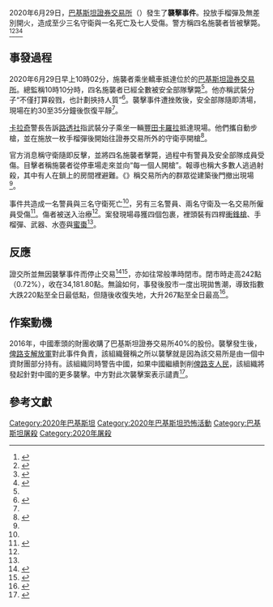 {{Use dmy dates|date=2020年6月}}
{{UTC+5}}
</noinclude>{{Infobox civilian attack
| title            = 巴基斯坦證券交易所襲擊事件
| partof           = 
| image            = 
| image_size       = 
| alt              = 
| caption          = 
| map              = 
| map_size         = 
| map_alt          = 
| map_caption      = 
| location         = {{巴基斯坦}}[[信德省|信德省]][[卡拉奇|卡拉奇]]
| target           = [[巴基斯坦證券交易所|巴基斯坦證券交易所]]
| coordinates      = 
| date             = {{start date|df=yes|2020|06|29}}
| time             = 10:02 am - 10:10 am
| timezone         = [[巴基斯坦标准时间|PST]]，[[UTC+05:00|UTC+05:00]]
| type             = [[大規模槍擊事件|大規模槍擊事件]]，[[手榴彈|手榴彈]]
| fatalities       = 4
| injuries         = 7
| victims          = 
| perpetrators     = 
* [[俾路支解放军|俾路支解放军]]（自稱）
* [[印度|印度]]（遭指控）
| susperps         = 
| weapons          = 
| numparts         = 
| dfens            = 
| motive           = 
| website          = 
}}

2020年6月29日，[[巴基斯坦證券交易所|巴基斯坦證券交易所]]（{{lang|en|PSX}}）發生了'''襲擊事件'''。{{le|武裝分子|Militant}}投放手榴彈及無差別開火，造成至少三名守衛與一名{{le|副督察|Sub-inspector}}死亡及七人受傷。警方稱四名施襲者皆被擊斃。<ref>{{Cite web|title=Pakistan stock exchange in Karachi under attack, say police|url=https://www.thenational.ae/world/asia/pakistan-stock-exchange-in-karachi-under-attack-say-police-1.1040934|access-date=2020-06-29|website=The National|language=en|archive-date=2020-06-29|archive-url=https://web.archive.org/web/20200629061920/https://www.thenational.ae/world/asia/pakistan-stock-exchange-in-karachi-under-attack-say-police-1.1040934|dead-url=no}}</ref><ref>{{cite news |title=Gunmen attack Karachi stock exchange building in Pakistan |url=https://www.aljazeera.com/news/2020/06/gunmen-attack-pakistan-stock-exchange-building-karachi-200629060634288.html |accessdate=2020-06-29 |work=www.aljazeera.com |archive-date=2020-09-18 |archive-url=https://web.archive.org/web/20200918133315/https://www.aljazeera.com/news/2020/06/gunmen-attack-pakistan-stock-exchange-building-karachi-200629060634288.html |dead-url=no }}</ref><ref name=GEO>{{cite news |title='All terrorists killed,' police say after Pakistan Stock Exchange comes under gun and grenade attack |url=https://www.geo.tv/latest/295362-karachi-police-officers-injured-in-grenade-attack-outside-pakistan-stock-exchange-office |accessdate=2020-06-29 |work=www.geo.tv |archive-date=2021-03-08 |archive-url=https://web.archive.org/web/20210308055828/https://www.geo.tv/latest/295362-karachi-police-officers-injured-in-grenade-attack-outside-pakistan-stock-exchange-office |dead-url=no }}</ref><ref>{{cite news |last1=CNN |first1=Sophia Saifi |title=Multiple people dead after attack on Pakistan Stock Exchange |url=https://edition.cnn.com/2020/06/29/asia/karachi-pakistan-stock-exchange-attack-intl-hnk/index.html |accessdate=2020-06-29 |work=CNN |archive-date=2021-03-08 |archive-url=https://web.archive.org/web/20210308114510/https://edition.cnn.com/2020/06/29/asia/karachi-pakistan-stock-exchange-attack-intl-hnk/index.html |dead-url=no }}</ref>

==事發過程==
2020年6月29日早上10時02分，施襲者乘坐轎車抵達位於{{le|I·I·琼德里加路|I. I. Chundrigar Road}}的[[巴基斯坦證券交易所|巴基斯坦證券交易所]]。{{le|巴基斯坦民兵團|Pakistan Rangers}}總監稱10時10分時，四名施襲者已經全數被安全部隊擊斃<ref name=Dawn/>。他亦稱武裝分子“不僅打算殺戮，也計劃挾持人質”<ref>{{cite news |title=Gunmen Wage Deadly Battle at Pakistan Stock Exchange |url=https://www.nytimes.com/2020/06/29/world/asia/pakistan-stock-exchange-shooting.html |work=The New York Times |accessdate=2020-06-30 |archive-date=2021-03-08 |archive-url=https://web.archive.org/web/20210308195259/https://www.nytimes.com/2020/06/29/world/asia/pakistan-stock-exchange-shooting.html |dead-url=no }}</ref>。襲擊事件遭挫敗後，安全部隊隨即清場，現場在約30至35分鐘後恢復平靜<ref name=Dawn/>。

[[卡拉奇|卡拉奇]]警長告訴[[路透社|路透社]]指武裝分子乘坐一輛[[豐田卡羅拉|豐田卡羅拉]]抵達現場。他們攜自動步槍，並在施放一枚手榴彈後開始往證券交易所外的守衛亭開槍<ref>{{Cite news|date=2020-06-29|title=Gunmen attack Pakistani stock exchange, six killed: police|language=en|work=Reuters|url=https://www.reuters.com/article/us-pakistan-attacks-idUSKBN2400IS|access-date=2020-06-29|archive-date=2020-10-19|archive-url=https://web.archive.org/web/20201019225500/https://www.reuters.com/article/us-pakistan-attacks-idUSKBN2400IS|dead-url=no}}</ref>。

官方消息稱守衛隨即反擊，並將四名施襲者擊斃，過程中有警員及安全部隊成員受傷。目擊者稱施襲者從停車場走來並向“每一個人開槍”。報導也稱大多數人逃過射殺，其中有人在鎖上的房間裡避難。《{{le|地理新聞|Geo News}}》稱交易所內的群眾從建築後門撤出現場<ref name=GEO/>。

事件共造成一名警員與三名守衛死亡<ref name="Dawn"/>，另有三名警員、兩名守衛及一名交易所僱員受傷<ref name=Samaa>{{cite news |title=Karachi stock exchange attack: Sindh Rangers say four terrorists killed |url=https://www.samaa.tv/news/pakistan/2020/06/pakistan-stock-exchange-karachi-attack/ |work=Samaa TV |accessdate=2020-06-30 |archive-date=2021-02-25 |archive-url=https://web.archive.org/web/20210225102547/https://www.samaa.tv/news/pakistan/2020/06/pakistan-stock-exchange-karachi-attack/ |dead-url=no }}</ref>。傷者被送入{{le|卡拉奇民事醫院|Dr. Ruth K. M. Pfau Civil Hospital Karachi}}治療<ref name=GEO/>。案發現場尋獲四個包裹，裡頭裝有四桿[[衝鋒槍|衝鋒槍]]、手榴彈、武器、水壺與[[椰棗|蜜棗]]<ref name=Samaa/>。

==反應==
證交所並無因襲擊事件而停止交易<ref name="Dawn">{{cite news |title=All 4 terrorists killed in attempt to storm Pakistan Stock Exchange compound in Karachi: Rangers |url=https://www.dawn.com/news/1565922/all-4-terrorists-killed-in-attempt-to-storm-pakistan-stock-exchange-compound-in-karachi-rangers |work=Dawn |date=2020-06-29 |accessdate=2020-06-30 |archive-date=2021-03-07 |archive-url=https://web.archive.org/web/20210307233724/https://www.dawn.com/news/1565922/all-4-terrorists-killed-in-attempt-to-storm-pakistan-stock-exchange-compound-in-karachi-rangers |dead-url=no }}</ref><ref name="ET">{{cite news |title=Seven killed in gun attack on Pakistan Stock Exchange |url=https://tribune.com.pk/story/2252502/seven-killed-in-gun-attack-on-pakistan-stock-exchange |work=The Express Tribune |accessdate=2020-06-30 |archive-date=2021-03-08 |archive-url=https://web.archive.org/web/20210308214928/https://tribune.com.pk/story/2252502/seven-killed-in-gun-attack-on-pakistan-stock-exchange |dead-url=no }}</ref>，亦如往常般準時閉市。{{le|KSE 100指數|KSE 100 Index}}閉市時走高242點（0.72%），收在34,181.80點。無論如何，事發後股市一度出現拋售潮，導致指數大跌220點至全日最低點，但隨後收復失地，大升267點至全日最高<ref>{{cite news |title=Stocks rally despite terror attack on PSX building |url=https://www.dawn.com/news/1566052 |work=Dawn |accessdate=2020-06-30 |archive-date=2020-10-19 |archive-url=https://web.archive.org/web/20201019225521/https://www.dawn.com/news/1566052 |dead-url=no }}</ref>。

==作案動機==
2016年，中國牽頭的財團收購了巴基斯坦證券交易所40%的股份。襲擊發生後，[[俾路支解放軍|俾路支解放軍]]對此事件負責，該組織聲稱之所以襲擊就是因為該交易所是由一個中資財團部分持有。該組織同時警告中國，如果中國繼續剝削[[俾路支人|俾路支人民]]，該組織將發起針對中國的更多襲擊。中方對此次襲擊案表示譴責<ref>{{cite news|title=巴基斯坦證券交易所恐怖襲擊案　發動組織：因為由中資財團部分持有|url=https://inews.hket.com/article/2683352/%E5%B7%B4%E5%9F%BA%E6%96%AF%E5%9D%A6%E8%AD%89%E5%88%B8%E4%BA%A4%E6%98%93%E6%89%80%E6%81%90%E6%80%96%E8%A5%B2%E6%93%8A%E6%A1%88%E3%80%80%E7%99%BC%E5%8B%95%E7%B5%84%E7%B9%94%EF%BC%9A%E5%9B%A0%E7%82%BA%E7%94%B1%E4%B8%AD%E8%B3%87%E8%B2%A1%E5%9C%98%E9%83%A8%E5%88%86%E6%8C%81%E6%9C%89|publisher=香港經濟日報|accessdate=2020-07-02|archive-date=2020-10-19|archive-url=https://web.archive.org/web/20201019225527/https://inews.hket.com/article/2683352/%E5%B7%B4%E5%9F%BA%E6%96%AF%E5%9D%A6%E8%AD%89%E5%88%B8%E4%BA%A4%E6%98%93%E6%89%80%E6%81%90%E6%80%96%E8%A5%B2%E6%93%8A%E6%A1%88%E3%80%80%E7%99%BC%E5%8B%95%E7%B5%84%E7%B9%94%EF%BC%9A%E5%9B%A0%E7%82%BA%E7%94%B1%E4%B8%AD%E8%B3%87%E8%B2%A1%E5%9C%98%E9%83%A8%E5%88%86%E6%8C%81%E6%9C%89|dead-url=no}}</ref>。

==參考文獻==
{{reflist}}

[[Category:2020年巴基斯坦|Category:2020年巴基斯坦]]
[[Category:2020年巴基斯坦恐怖活動|Category:2020年巴基斯坦恐怖活動]]
[[Category:巴基斯坦屠殺|Category:巴基斯坦屠殺]]
[[Category:2020年屠殺|Category:2020年屠殺]]